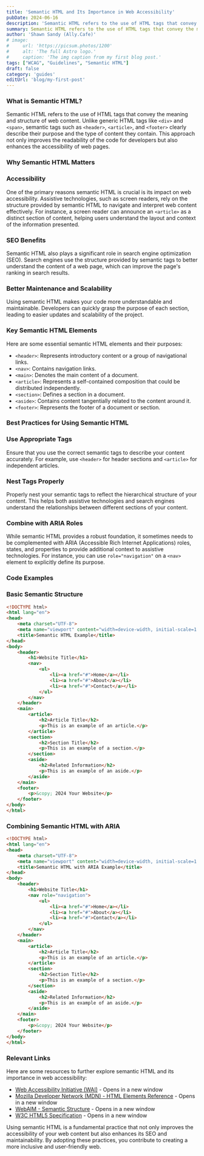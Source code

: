 ```yaml
---
title: 'Semantic HTML and Its Importance in Web Accessibility'
pubDate: 2024-06-16
description: 'Semantic HTML refers to the use of HTML tags that convey the meaning and structure of web content.'
summary: Semantic HTML refers to the use of HTML tags that convey the meaning and structure of web content. Unlike generic HTML tags like `<div>` and `<span>`, semantic tags such as `<header>`, `<article>`, and `<footer>` clearly describe their purpose and the type of content they contain.
author: 'Shawn Sandy (Ally.Cafe)'
# image:
#     url: 'https://picsum.photos/1200'
#     alt: 'The full Astro logo.'
#     caption: 'The img caption from my first blog post.'
tags: ["WCAG", "Guidelines", "Semantic HTML"]
draft: false
category: 'guides'
editUrl: 'blog/my-first-post'
---
```


### What is Semantic HTML?

Semantic HTML refers to the use of HTML tags that convey the meaning and structure of web content. Unlike generic HTML tags like `<div>` and `<span>`, semantic tags such as `<header>`, `<article>`, and `<footer>` clearly describe their purpose and the type of content they contain. This approach not only improves the readability of the code for developers but also enhances the accessibility of web pages.

### Why Semantic HTML Matters

### Accessibility

One of the primary reasons semantic HTML is crucial is its impact on web accessibility. Assistive technologies, such as screen readers, rely on the structure provided by semantic HTML to navigate and interpret web content effectively. For instance, a screen reader can announce an `<article>` as a distinct section of content, helping users understand the layout and context of the information presented.

### SEO Benefits

Semantic HTML also plays a significant role in search engine optimization (SEO). Search engines use the structure provided by semantic tags to better understand the content of a web page, which can improve the page's ranking in search results.

### Better Maintenance and Scalability

Using semantic HTML makes your code more understandable and maintainable. Developers can quickly grasp the purpose of each section, leading to easier updates and scalability of the project.

### Key Semantic HTML Elements

Here are some essential semantic HTML elements and their purposes:

- `<header>`: Represents introductory content or a group of navigational links.
- `<nav>`: Contains navigation links.
- `<main>`: Denotes the main content of a document.
- `<article>`: Represents a self-contained composition that could be distributed independently.
- `<section>`: Defines a section in a document.
- `<aside>`: Contains content tangentially related to the content around it.
- `<footer>`: Represents the footer of a document or section.

### Best Practices for Using Semantic HTML

### Use Appropriate Tags

Ensure that you use the correct semantic tags to describe your content accurately. For example, use `<header>` for header sections and `<article>` for independent articles.

### Nest Tags Properly

Properly nest your semantic tags to reflect the hierarchical structure of your content. This helps both assistive technologies and search engines understand the relationships between different sections of your content.

### Combine with ARIA Roles

While semantic HTML provides a robust foundation, it sometimes needs to be complemented with ARIA (Accessible Rich Internet Applications) roles, states, and properties to provide additional context to assistive technologies. For instance, you can use `role="navigation"` on a `<nav>` element to explicitly define its purpose.

### Code Examples

### Basic Semantic Structure

```html
<!DOCTYPE html>
<html lang="en">
<head>
    <meta charset="UTF-8">
    <meta name="viewport" content="width=device-width, initial-scale=1.0">
    <title>Semantic HTML Example</title>
</head>
<body>
    <header>
        <h1>Website Title</h1>
        <nav>
            <ul>
                <li><a href="#">Home</a></li>
                <li><a href="#">About</a></li>
                <li><a href="#">Contact</a></li>
            </ul>
        </nav>
    </header>
    <main>
        <article>
            <h2>Article Title</h2>
            <p>This is an example of an article.</p>
        </article>
        <section>
            <h2>Section Title</h2>
            <p>This is an example of a section.</p>
        </section>
        <aside>
            <h2>Related Information</h2>
            <p>This is an example of an aside.</p>
        </aside>
    </main>
    <footer>
        <p>&copy; 2024 Your Website</p>
    </footer>
</body>
</html>
```

### Combining Semantic HTML with ARIA

```html
<!DOCTYPE html>
<html lang="en">
<head>
    <meta charset="UTF-8">
    <meta name="viewport" content="width=device-width, initial-scale=1.0">
    <title>Semantic HTML with ARIA Example</title>
</head>
<body>
    <header>
        <h1>Website Title</h1>
        <nav role="navigation">
            <ul>
                <li><a href="#">Home</a></li>
                <li><a href="#">About</a></li>
                <li><a href="#">Contact</a></li>
            </ul>
        </nav>
    </header>
    <main>
        <article>
            <h2>Article Title</h2>
            <p>This is an example of an article.</p>
        </article>
        <section>
            <h2>Section Title</h2>
            <p>This is an example of a section.</p>
        </section>
        <aside>
            <h2>Related Information</h2>
            <p>This is an example of an aside.</p>
        </aside>
    </main>
    <footer>
        <p>&copy; 2024 Your Website</p>
    </footer>
</body>
</html>
```

### Relevant Links

Here are some resources to further explore semantic HTML and its importance in web accessibility:

- [Web Accessibility Initiative (WAI)](https://www.w3.org/WAI/) - Opens in a new window
- [Mozilla Developer Network (MDN) - HTML Elements Reference](https://developer.mozilla.org/en-US/docs/Web/HTML/Element) - Opens in a new window
- [WebAIM - Semantic Structure](https://webaim.org/techniques/semanticstructure/) - Opens in a new window
- [W3C HTML5 Specification](https://www.w3.org/TR/html52/) - Opens in a new window

Using semantic HTML is a fundamental practice that not only improves the accessibility of your web content but also enhances its SEO and maintainability. By adopting these practices, you contribute to creating a more inclusive and user-friendly web.